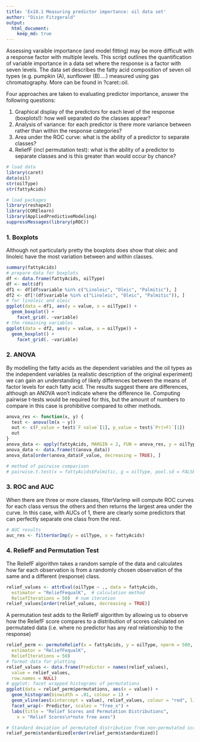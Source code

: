 ```yaml
---
title: 'Ex18.1 Measuring predictor importance: oil data set'
author: "Oisin Fitzgerald"
output: 
  html_document:
    keep_md: true 
---
```

Assessing varaible importance (and model fitting) may be more difficult with
a response factor with multiple levels. This script outlines the quantification
of variable importance in a data set where the response is a factor with seven
levels. The data set describes the fatty acid composition of seven oil types (e.g.
pumpkin (A), sunflower (B)....) measured using gas chromatography. More can be 
found in ?caret::oil.

Four approaches are taken to evaluating predictor importance, answer the following questions:

1. Graphical display of the predictors for each level of the response (boxplots!):
how well separated do the classes appear?
2. Analysis of variance: for each predictor is there more variance between rather
than within the response categories?
3. Area under the ROC curve: what is the ability of a predictor to separate classes?
4. ReliefF (incl permutation test): what is the ability of a predictor to separate classes and is this greater than would occur by chance?
```r
# load data
library(caret)
data(oil)
str(oilType)
str(fattyAcids)

# load packages
library(reshape2)
library(CORElearn)
library(AppliedPredictiveModeling)
suppressMessages(library(pROC))
```

### 1. Boxplots 
Although not particularly pretty the boxplots does show that 
oleic and linoleic have the most variation between and within classes.
```r
summary(fattyAcids)
# prepare data for boxplots
df <- data.frame(fattyAcids, oilType)
df <- melt(df)
df1 <- df[df$variable %in% c("Linoleic", "Oleic", "Palmitic"), ]
df2 <- df[!(df$variable %in% c("Linoleic", "Oleic", "Palmitic")), ]
# for linoleic and oleic
ggplot(data = df1, aes(y = value, x = oilType)) + 
  geom_boxplot() +
    facet_grid(. ~variable)
# the remaining variables
ggplot(data = df2, aes(y = value, x = oilType)) + 
  geom_boxplot() +
    facet_grid(. ~variable)
```

### 2. ANOVA
By modelling the fatty acids as the dependent variables and the oil 
types as the independent variables (a realistic description of the original
experiment) we can gain an understanding of likely differences between the means of 
factor levels for each fatty acid. The results suggest there are differences, although
an ANOVA won't indicate where the difference lie. Computing pairwise t-tests would
be required for this, but the amount of numbers to compare in this case is prohibitive compared to other methods.
```r
anova_res <- function(x, y) {
  test <- anova(lm(x ~ y))
  out <- c(F_value = test$`F value`[1], p_value = test$`Pr(>F)`[1])
  out
}
anova_data <- apply(fattyAcids, MARGIN = 2, FUN = anova_res, y = oilType)
anova_data <- data.frame(t(anova_data))
anova_data[order(anova_data$F_value, decreasing = TRUE), ]

# method of pairwise comparison
# pairwise.t.test(x = fattyAcids$Palmitic, g = oilType, pool.sd = FALSE)
```

### 3. ROC and AUC
When there are three or more classes, filterVarImp will compute ROC curves
for each class versus the others and then returns the largest area under the
curve. In this case, with AUCs of 1, there are clearly some predictors that
can perfectly separate one class from the rest.
```r
# AUC results
auc_res <- filterVarImp(y = oilType, x = fattyAcids)
```

### 4. ReliefF and Permutation Test
The ReliefF algorithm takes a random sample of the data and calculates how far each
observation is from a randomly chosen observation of the same and a different (response) class.
```r
relief_values <- attrEval(oilType ~ ., data = fattyAcids,
  estimator = "ReliefFequalK",  # calculation method
  ReliefIterations = 50)  # num iteration
relief_values[order(relief_values, decreasing = TRUE)]
```

A permutation test adds to the ReliefF algorithm by allowing us to observe how the ReliefF score compares to a distribution of scores calculated on permutated data
(i.e. where no predictor has any *real* relationship to the response)
```r
relief_perm <- permuteRelief(x = fattyAcids, y = oilType, nperm = 500,
  estimator = "ReliefFequalK",
  ReliefIterations = 50)
# format data for plotting
relief_values <- data.frame(Predictor = names(relief_values), 
  value = relief_values, 
  row.names = NULL)
# ggplot: facet wrapped histograms of permutations
ggplot(data = relief_perm$permutations, aes(x = value)) + 
  geom_histogram(binwidth = .01, colour = 1) +
  geom_vline(aes(xintercept = value), relief_values, colour = "red", linetype = 2) +
  facet_wrap(~ Predictor, scales = "free_x") + 
  labs(title = "Relief Scores and Permutation Distributions", 
    x = "Relief Scores\n*note free axes")
```

```r
# Standard deviation of permutated distribution from non-permutated score
relief_perm$standardized[order(relief_perm$standardized)]
```

